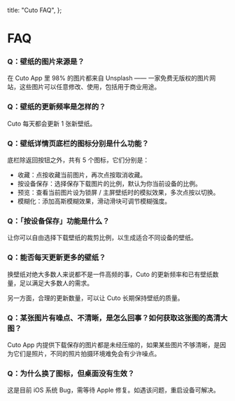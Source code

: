   title: "Cuto FAQ",
};

# FAQ

### Q：壁纸的图片来源是？

在 Cuto App 里 98% 的图片都来自 Unsplash —— 一家免费无版权的图片网站，这些图片可以任意修改、使用，包括用于商业用途。

### Q：壁纸的更新频率是怎样的？

Cuto 每天都会更新 1 张新壁纸。

### Q：壁纸详情页底栏的图标分别是什么功能？

底栏除返回按钮之外，共有 5 个图标，它们分别是：

- 收藏：点按收藏当前图片，再次点按取消收藏。
- 按设备保存：选择保存下载图片的比例，默认为你当前设备的比例。
- 预览：查看当前图片设为锁屏 / 主屏壁纸时的模拟效果，多次点按以切换。
- 模糊化：添加高斯模糊效果，滑动滑块可调节模糊强度。

### Q：「按设备保存」功能是什么？

让你可以自由选择下载壁纸的裁剪比例，以生成适合不同设备的壁纸。

### Q：能否每天更新更多的壁纸？

换壁纸对绝大多数人来说都不是一件高频的事，Cuto 的更新频率和已有壁纸数量，足以满足大多数人的需求。

另一方面，合理的更新数量，可以让 Cuto 长期保持壁纸的质量。

### Q：某张图片有噪点、不清晰，是怎么回事？如何获取这张图的高清大图？

Cuto App 内提供下载保存的图片都是未经压缩的，如果某些图片不够清晰，是因为它们是照片，不同的照片拍摄环境难免会有少许噪点。

### Q：为什么换了图标，但桌面没有生效？

这是目前 iOS 系统 Bug，需等待 Apple 修复。如遇该问题，重启设备可解决。
